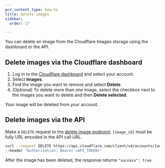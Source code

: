 ```yaml
---
pcx_content_type: how-to
title: Delete images
sidebar:
  order: 17

---
```


You can delete an image from the Cloudflare Images storage using the dashboard or the API.

## Delete images via the Cloudflare dashboard

1. Log in to the [Cloudflare dashboard](https://dash.cloudflare.com/login) and select your account.
2. Select **Images**.
3. Find the image you want to remove and select **Delete**.
4. (Optional) To delete more than one image, select the checkbox next to the images you want to delete and then **Delete selected**.

Your image will be deleted from your account.

## Delete images via the API

Make a `DELETE` request to the [delete image endpoint](/api/operations/cloudflare-images-delete-image). `{image_id}` must be fully URL encoded in the API call URL.

```bash
curl --request DELETE https://api.cloudflare.com/client/v4/accounts/{account_id}/images/v1/{image_id} \
--header "Authorization: Bearer <API_TOKEN>"
```

After the image has been deleted, the response returns `"success": true`.
